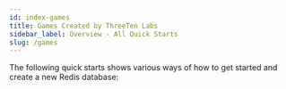 ```yaml
---
id: index-games
title: Games Created by ThreeTen Labs
sidebar_label: Overview - All Quick Starts
slug: /games
---
```



The following quick starts shows various ways of how to get started and create a new Redis database:

<div className="row">
<div className="col">
  <ThreeTenCard
    title="YASS"
    description="Yet Another Spider Solitaire"
    page="/games/spider"
  />
</div>


</div>

